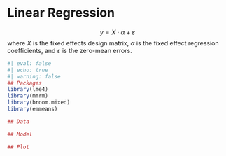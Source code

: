 # Linear Regression {#sec-Linear_Regression}

$$
y = X \cdot \alpha + \varepsilon
$$
where $X$ is the fixed effects design matrix, $\alpha$ is the fixed effect regression coefficients, and $\varepsilon$ is the zero-mean errors.

:::{#exm-Linear_Regression_Simple}
```r
#| eval: false
#| echo: true
#| warning: false
## Packages
library(lme4)
library(mmrm)
library(broom.mixed)
library(emmeans)

## Data

## Model

## Plot
```
:::